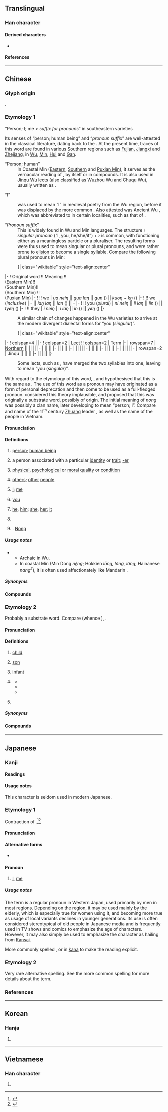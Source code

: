 {{also|侬}}
{{character info}}
==Translingual==

===Han character===
{{Han char|rn=9|rad=人|as=13|sn=15|four=25232|canj=OTWV|ids=⿰亻農}}

====Derived characters====
* {{l|mul|[[𧁓]]}}

====References====
{{Han ref|kx=0118.250|dkj=01176|dj=0251.090|hdz=10225.040|uh=5102}}

----

==Chinese==

===Glyph origin===
{{zh-forms|s=侬|alt=人-Min,𠆧-Min Dong,農-Wu}}
{{Han etym}}
{{Han compound|人|alt1=亻|農|ls=psc|c1=s|c2=p}}.

===Etymology 1===
; “Person; I; me > ''suffix for pronouns''” in southeastern varieties

Its senses of “person; human being” and “''pronoun suffix''” are well-attested in the classical literature, dating back to the {{w|Six Dynasties}}. At the present time, traces of this word are found in various Southern regions such as [[w:Fujian|Fujian]], [[w:Jiangxi|Jiangxi]] and [[w:Zhejiang|Zhejiang]], in [[w:Wu Chinese|Wu]], [[w:Min Chinese|Min]], [[w:Huizhou Chinese|Hui]] and [[w:Gan Chinese|Gan]].

; “Person; human”
: In Coastal Min ([[w:Min Dong|Eastern]], [[w:Min Nan|Southern]] and [[w:Puxian Min|Puxian Min]]), it serves as the vernacular reading of {{och-l|人|person}}, by itself or in compounds. It is also used in [[w:zh:金衢片|Jinqu Wu]] lects (also classified as Wuzhou Wu and Chuqu Wu), usually written as {{zh-l|*農}}.

; “I”
: {{lang|zh|儂}} was used to mean “I” in medieval poetry from the Wu region, before it was displaced by the more common {{ltc-l|我|I}}. Also attested was Ancient Wu {{ltc-l|阿儂|I}}, which was abbreviated to {{zh-l|*阿|I}} in certain localities, such as that of {{w|Jinhua}}.

; “''Pronoun suffix''”
: This is widely found in Wu and Min languages. The structure ‹ ''singular pronoun'' (“I, you, he/she/it”) + {{lang|zh|儂}} › is common, with {{lang|zh|儂}} functioning either as a meaningless particle or a pluraliser. The resulting forms were thus used to mean singular or plural pronouns, and were rather prone to [[elision]] to become a single syllable. Compare the following plural pronouns in Min:

: {| class="wikitable" style="text-align:center"
|-
! Original word !! Meaning !! {{w|Fuding}}<br>(Eastern Min)!! {{w|Longyan}}<br>(Southern Min)!! {{w|Xiamen}}<br>(Southern Min) !! {{w|Xianyou}}<br>(Puxian Min)
|-
! {{zh-l|*我儂}} !! we
| ''ua neiŋ'' || ''gua laŋ'' || ''gun'' ({{zh-l|*阮}}) || ''kuoŋ ~ kŋ'' ({{zh-l|*滾}})
|-
! {{zh-l|*儂儂}} !! we (''inclusive'')
| - || ''laŋ laŋ'' || ''lan'' ({{zh-l|*咱}}) || -
|-
! {{zh-l|*汝儂}} !! you (''plural'')
| ''ni neiŋ'' || ''li laŋ'' || ''lin'' ({{zh-l|*恁}}) || ''tyøŋ'' ({{zh-l|*長}})
|-
! {{zh-l|*伊儂}} !! they
| ''i neiŋ'' || ''i laŋ'' || ''in'' ({{zh-l|*𪜶}}) || ''yøŋ'' ({{zh-l|*𪜶}})
|}

: A similar chain of changes happened in the Wu varieties to arrive at the modern divergent dialectal forms for “you (''singular'')”.

: {| class="wikitable" style="text-align:center"
|-
! colspan=4 | {{ltc-l|爾儂}}
|-
! colspan=2 | Lect !! colspan=2 | Term
|-
| rowspan=7 | [[w:Taihu Wu|Northern]] || {{w|Fenghua}} || {{IPAchar|/n̩˧˨˦ noŋ/}} || {{zh-l|爾儂|tr=-}}
|-
| {{w|Yuyao}} || {{IPAchar|/noŋ˩˩˧/}} || {{zh-l|儂|tr=-}}
|-
| {{w|Shanghai}} || {{IPAchar|/noŋ˩˩˧/}} || {{zh-l|儂|tr=-}}
|-
| {{w|Ningbo}} || {{IPAchar|/nəu˨˩˧/}} || {{zh-l|諾|tr=-}}
|-
| {{w|Changshu}} || {{IPAchar|/nɛ̃˧˩/}} || {{zh-l|倷|tr=-}}
|-
| {{w|Suzhou}}|| {{IPAchar|/ne̞˧˩/}} || {{zh-l|倷|tr=-}}
|-
| {{w|Shengze}} || {{IPAchar|/nə˧˩/}} || {{zh-l|倷|tr=-}}
|-
| rowspan=2 | Jinqu || {{w|Tangxi}} || {{IPAchar|/ŋ˨˩˩ noŋ˩˨/}} || {{zh-l|爾儂|tr=-}}
|-
| {{w|Lanxi}} || {{IPAchar|/ŋ˥˦˦ noŋ˦˧˧/}} || {{zh-l|爾儂|tr=-}}
|}

: Some lects, such as {{w|Shanghainese}}, have merged the two syllables into one, leaving {{zh-l|儂|tr=-}} to mean “you (''singular'')”.

With regard to the etymology of this word, {{zh-ref|Huang (1980)}}, {{zh-ref|Norman (1983)}} and {{zh-ref|Zhou (1986)}} hypothesised that this is the same as {{och-l|農|farmer; peasant}}. The use of this word as a pronoun may have originated as a form of personal deprecation and then come to be used as a full-fledged pronoun. {{zh-ref|Pan and Chen (1995)}} considered this theory implausible, and proposed that this was originally a {{w|Baiyue}} substrate word, possibly of {{der|zh|qfa-tak}} origin. The initial meaning of ''nong'' was possibly a clan name, later developing to mean “person; I”. Compare {{cog|za|Nungz||''a surname''}} and name of the 11<sup>th</sup> century [[Zhuang]] leader {{w|Nong Zhigao}}, as well as the name of the {{w|Nùng}} people in Vietnam.

====Pronunciation====
{{zh-pron
|m=nóng
|c=nung4
|md=nè̤ng/nùng
|md_note=nè̤ng - vernacular; nùng - literary
|mn=ml,jj,na,ha,yc,zp,ct,ly,tw,sg,pn,ph:lâng/lông
|mn_note=lâng - vernacular; lông - literary
|mn-t=nang5/long5
|mn-t_note=nang5 - vernacular; long5 - literary
|w=3non
|w=Shanghainese you.ogg
|mc=y
|oc=y
|mna=Taiwanese-The_Consonant_l.ogg
|cat=n,pron,pn
}}

====Definitions====
{{zh-hanzi}}

# {{lb|zh|coastal|_|Min|dialectal Wu}} [[person]]; [[human being]] {{zh-mw|md:隻|mn:個}}
# {{lb|zh|coastal|_|Min}} a person associated with a particular [[identity]] or [[trait]]; [[-er]]
# {{lb|zh|coastal|_|Min}} [[physical]], [[psychological]] or [[moral]] [[quality]] or [[condition]]
# {{lb|zh|coastal|_|Min}} [[others]]; [[other]] [[people]]
# {{lb|zh|Wu|coastal|_|Min}} [[I]]; [[me]]
# {{lb|zh|archaic|or|Wu}} [[you]] {{q|singular}}
#: {{zh-x|儂 叫 啥 名字 啊？|What is '''your''' name?|SH|tr=3non+2qiau+2sa+3min zr+0a}}
#: {{zh-x|哪能 儂 現在 上海閒話 講 了 介 好？|How come '''you''' speak Shanghainese so well?|SH|tr=3na nen+3non+3hhi ze+3zaan he+3hhe hho+2kaan+5leq+2ka+2hau}}
# {{lb|zh|dialectal Wu}} [[he]], [[him]]; [[she]], [[her]]; [[it]]
# {{lb|zh|Min|Wu}} {{n-g|Suffix for pronouns, functioning as a meaningless particle or a pluralising particle.}}
# {{surname|zh}}. [[Nong]]

=====Usage notes=====
* {{sense|I}}
** Archaic in Wu.
** In coastal Min (Min Dong ''nè̤ng''; Hokkien ''lāng, lǎng, lâng''; Hainanese ''nang<sup>2</sup>''), it is often used affectionately like Mandarin {{zh-l|人家|rénjia}}.

=====Synonyms=====
{{zh-dial|人}}
{{zh-dial|我}}
{{zh-dial|你}}

====Compounds====
{{zh-der|你儂|我儂|伊儂|汝儂|咱儂|儂家|偎儂|你儂我儂|儂人|吳儂|曼儂|渠儂|儂族}}

===Etymology 2===
{{zh-forms|s=侬}}
Probably a {{der|zh|qfa-tak}} substrate word. Compare {{cog|tai-pro|*nwoːŋꟲ||younger sibling}} (whence {{cog|za|nuengx||younger sibling}}), {{cog|kmc|nongx||younger sibling}}.

====Pronunciation====
{{rfp|zh}}

====Definitions====
{{zh-hanzi}}

# {{lb|zh|dialectal Cantonese}} [[child]]
# {{lb|zh|dialectal Cantonese}} [[son]]
# {{lb|zh|Leizhou Min}} [[infant]]
# {{lb|zh|Hainanese|polite|humble}} {{n-g|Used as a first-person singular pronoun, especially used by someone in the younger generation.}}
#* {{zh-x|文昌河　儂 心中 的 河|Wenchang River, the river in '''my''' heart|MN-H|tr=vun2 sio1 hho2, '''nong3''' dim1 dong1 gai2 hho2|ref={{lang|zh|吴不为}}, [https://www.youtube.com/watch?v=sCf21Cri4Gs {{lang|zh|文昌河母亲河}}]}}
#* {{zh-x|儂 是 文昌人　儂 愛 儂 個 家鄉|'''I''' am from Wenchang. '''I''' love '''my''' hometown.|MN-H|tr='''nong3''' di5 vun2 sio1 nang2, '''nong3''' ai4 '''nong3''' gai2 ge1 hhiang1|ref='''2017''', {{lang|zh|麦英}}, [https://www.youtube.com/watch?v=_ZGbRr4gEQw {{lang|zh|侬是文昌人}}]}}
#* {{zh-x|儂 是 海南 阿哥　老厝 佇\置 瓊海 丹嶺 村|'''I''' am Mr. Hainan, who came from Danling village in Qionghai country{{sic|county}}|MN-H|tr='''nong3''' di5 hhai3 nam2 a1 go1, lao5 su4 ddu5 heng2 hhai3 ddan1 lia3 sui1|ref='''2019''', {{lw|zh|黃明志}} ({{w|Namewee}}) ft. {{lw|zh|林俊逸}} ({{w|Sean Lin}}), [https://www.youtube.com/watch?v=7u8TJ6QaAmI {{lang|zh|不到海南島}}] (Lovely Hainan Island)}}
# {{lb|zh|Hainanese|affectionate}} {{n-g|A pronoun used by someone in the older generation to refer to someone in the younger generation.}}

=====Synonyms=====
{{zh-dial|小孩}}
{{zh-dial|兒子}}
{{zh-dial|嬰兒}}
{{zh-dial|我}}

====Compounds====
{{zh-der|細儂|儂兒|儂囝}}

----

==Japanese==

===Kanji===
{{ja-kanji|grade=|rs=人13}}

====Readings====
{{ja-readings
|goon=の, のう
|kanon=どう
|kanyoon=のん
|kun=わし-, かれ-
}}

====Usage notes====
This character is seldom used in modern Japanese.

===Etymology 1===
{{ja-kanjitab|yomi=k|わし|alt=私}}

Contraction of {{m|ja|私|tr=watashi||I, me}}.<ref name="KDJ">{{R:Kokugo Dai Jiten}}</ref><ref name="DJR">{{R:Daijirin}}</ref>

====Pronunciation====
{{ja-pron|わし|acc=0|acc_ref=DJR}}

====Alternative forms====
* {{ja-l|私}} {{qualifier|more common}}

====Pronoun====
{{ja-pos|わし|pronoun}}

# {{qualifier|mainly Western Japan}} [[I]], [[me]]

=====Usage notes=====
{{wikipedia|lang=ja|老人語}}
The term is a regular pronoun in Western Japan, used primarily by men in most regions. Depending on the region, it may be used mainly by the elderly, which is especially true for women using it, and becoming more true as usage of local variants declines in younger generations. Its use is often considered stereotypical of old people in Japanese media and is frequently used in TV shows and comics to emphasize the age of characters. However, it may also simply be used to emphasize the character as hailing from [[Kansai]].

More commonly spelled {{m|ja|私}}, or in [[kana#English|kana]] to make the reading explicit.

===Etymology 2===
{{ja-kanjitab|yomi=k|かれ}}
Very rare alternative spelling. See the more common spelling {{m|ja|彼}} for more details about the term.
{{ja-see|彼}}

===References===
<references/>

----

==Korean==

===Hanja===
{{ko-hanja|농}}

# {{rfdef|ko|sort=人13}}

----

==Vietnamese==

===Han character===
{{vi-readings|reading=[[nông]], [[nùng]], [[noọng]]|rs=人13}}

# {{rfdef|vi|sort=人13}}